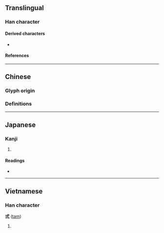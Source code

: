 {{character info}}
==Translingual==

===Han character===
{{Han char|rn=56|rad=弋|as=03|sn=6|four=|canj=IPMMM|ids=⿹弋三}}

====Derived characters====
* {{l|mul|[[𪲃]]}}

====References====
{{Han ref|kx=0355.050|dkj=09662|dj=0670.230|hdz=10558.060|uh=5F0E}}

----

==Chinese==

===Glyph origin===
{{Han etym}}

===Definitions===
{{zh-see|三|v}}

{{cln|zh|numeral symbols|numerals}}

----

==Japanese==

===Kanji===
{{ja-kanji|grade=|rs=弋03}}

# {{rfdef|ja|sort=弋03}}

====Readings====
* {{ja-readings|on=さん|kun=み-, み-つ, みっ-つ}}

----

==Vietnamese==

===Han character===
'''弎''' ([[tam]])

# {{rfdef|vi}}

{{cln|vi|Han tu}}